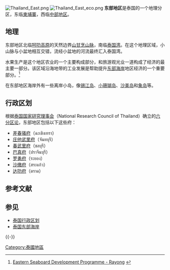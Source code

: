 [[File:Thailand_East.png|thumb]]
[[File:Thailand_East_eco.png|thumb]]
'''东部地区'''是泰国的一个地理分区，东临[[柬埔寨|柬埔寨]]，西临[[中部地区_(泰国)|中部地区]]。

==地理==
东部地区北临[[呵叻高原|呵叻高原]]的天然边界[[山甘烹山脉|山甘烹山脉]]，南临[[泰国湾|泰国湾]]。在这个地理区域，小山脉与小盆地相互交错，流经小盆地的河流最终汇入泰国湾。

水果生产是这个地区农业的一个主要构成部分，和旅游观光业一道构成了经济的最主要一部分。该区域沿海地带的工业发展是帮助提升[[泰国东部海岸|东部海岸]]地区经济的一个重要部分。<ref>[http://www.ieat.go.th/industrialen.php?lang=en&id=27 Eastern Seaboard Development Programme - Rayong] {{webarchive|url=https://web.archive.org/web/20160308200050/http://www.ieat.go.th/industrialen.php?lang=en&id=27 |date=2016-03-08 }}</ref>

在东部地区海岸外有一些离岸小岛，像[[锡江岛|锡江岛]]、[[小珊瑚岛|小珊瑚岛]]、[[沙美岛|沙美岛]]和[[象岛_(泰国)|象岛]]等。

==行政区划==
根据[[泰国国家研究理事会|泰国国家研究理事会]]（National Research Council of Thailand）确立的[[泰国地理分区|六分区论]]，东部地区包括以下这些府：
*[[差春骚府|差春骚府]]（ฉะเชิงเทรา）
*[[庄他武里府|庄他武里府]]（จันทบุรี）
*[[春武里府|春武里府]]（ชลบุรี）
*[[巴真府|巴真府]]（ปราจีนบุรี）
*[[罗勇府|罗勇府]]（ระยอง）
*[[沙缴府|沙缴府]]（สระแก้ว）
*[[达叻府|达叻府]]（ตราด）

== 参考文献 ==
{{Reflist}}

== 参见 ==
* [[泰国行政区划|泰国行政区划]]
* [[泰国东部海岸|泰国东部海岸]]

{{-}}
{{Thailand}}

[[Category:泰國地區|Category:泰國地區]]
{{Thailand-geo-stub}}